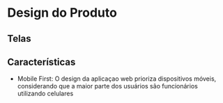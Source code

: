 # Design do Produto

## Telas

## Características

- Mobile First: O design da aplicaçao web prioriza dispositivos móveis, considerando que a maior parte dos usuários são funcionários utilizando celulares
